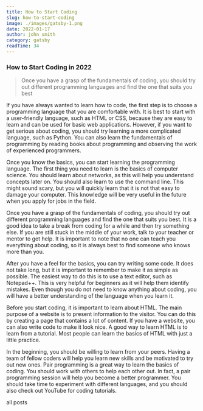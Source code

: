 ```yaml
---
title: How to Start Coding
slug: how-to-start-coding
image: ./images/gatsby-1.png
date: 2022-01-17
author: john smith
category: gatsby
readTime: 34
---
```




### How to Start Coding in 2022

<blockquote>
  Once you have a grasp of the fundamentals of coding, you should try out
  different programming languages and find the one that suits you best
</blockquote>

If you have always wanted to learn how to code, the first step is to choose a programming language that you are comfortable with. It is best to start with a user-friendly language, such as HTML or CSS, because they are easy to learn and can be used for basic web applications. However, if you want to get serious about coding, you should try learning a more complicated language, such as Python. You can also learn the fundamentals of programming by reading books about programming and observing the work of experienced programmers.

Once you know the basics, you can start learning the programming language. The first thing you need to learn is the basics of computer science. You should learn about networks, as this will help you understand concepts later on. You should also learn to use the command line. This might sound scary, but you will quickly learn that it is not that easy to damage your computer. This knowledge will be very useful in the future when you apply for jobs in the field.

Once you have a grasp of the fundamentals of coding, you should try out different programming languages and find the one that suits you best. It is a good idea to take a break from coding for a while and then try something else. If you are still stuck in the middle of your work, talk to your teacher or mentor to get help. It is important to note that no one can teach you everything about coding, so it is always best to find someone who knows more than you.

After you have a feel for the basics, you can try writing some code. It does not take long, but it is important to remember to make it as simple as possible. The easiest way to do this is to use a text editor, such as Notepad++. This is very helpful for beginners as it will help them identify mistakes. Even though you do not need to know anything about coding, you will have a better understanding of the language when you learn it.

Before you start coding, it is important to learn about HTML. The main purpose of a website is to present information to the visitor. You can do this by creating a page that contains a lot of content. If you have a website, you can also write code to make it look nice. A good way to learn HTML is to learn from a tutorial. Most people can learn the basics of HTML with just a little practice.

In the beginning, you should be willing to learn from your peers. Having a team of fellow coders will help you learn new skills and be motivated to try out new ones. Pair programming is a great way to learn the basics of coding. You should work with others to help each other out. In fact, a pair programming session will help you become a better programmer. You should take time to experiment with different languages, and you should also check out YouTube for coding tutorials.

<Link to="/posts" className="btn center-btn">
  all posts
</Link>
